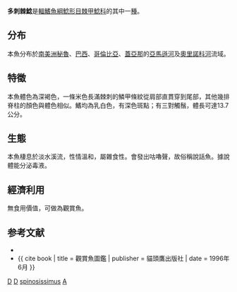 {{Speciesbox
| genus = Acanthodoras
| species = spinosissimus
| status = NE
| image = Acanthodoras spinosissiums.jpg
| authority = [[Eigenmann|Eigenmann]] & [[Eigenmann|Eigenmann]], 1888
| synonyms = *''Doras spinosissimus''<br /><small>Eigenmann & Eigenmann, 1888</small>
}}
'''多刺棘鯰'''是[[輻鰭魚綱|輻鰭魚綱]][[鯰形目|鯰形目]][[棘甲鯰科|棘甲鯰科]]的其中一[[種|種]]。

==分布==
本魚分布於[[南美洲|南美洲]][[秘魯|秘魯]]、[[巴西|巴西]]、[[哥倫比亞|哥倫比亞]]、[[蓋亞那|蓋亞那]]的[[亞馬遜河|亞馬遜河]]及[[奧里諾科河|奧里諾科河]]流域。

==特徵==
本魚體色為深褐色，一條米色長滿棘刺的鱗甲條紋從肩部直貫穿到尾部，其他幾排脊柱的顏色與體色相似。鰭均為乳白色，有深色斑點；有三對觸鬚，體長可達13.7公分。

==生態==
本魚棲息於淡水溪流，性情溫和，屬雜食性。會發出咕嚕聲，故俗稱說話魚。據說體能分泌毒液。

==經濟利用==
無食用價值，可做為觀賞魚。

==参考文献==
{{refbegin}}
*{{FishBase_species|genus=Acanthodoras|species=spinosissimus|year=2011|month=12}}
*{{ cite book | title = 觀賞魚圖鑑 | publisher = 貓頭鷹出版社 | date = 1996年6月 }}
{{refend}}
{{Taxonbar}}

[[Category:觀賞魚|D]]
[[Category:有毒魚類|D]]
[[Category:刺棘鯰屬|spinosissimus]]
[[Category:1888年描述的鱼类|A]]